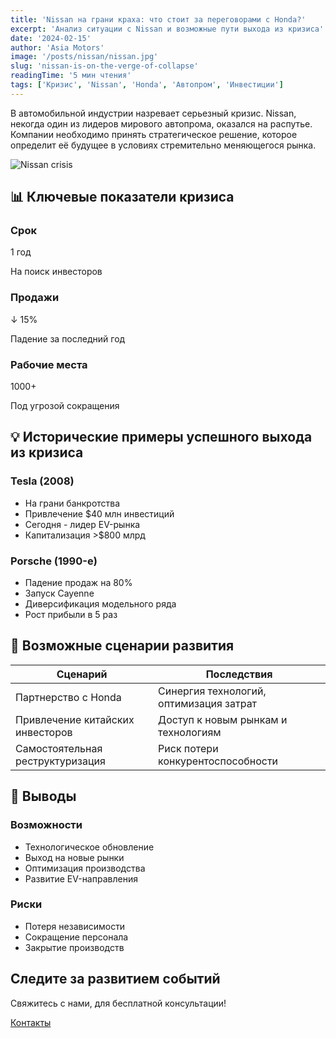 ```yaml
---
title: 'Nissan на грани краха: что стоит за переговорами с Honda?'
excerpt: 'Анализ ситуации с Nissan и возможные пути выхода из кризиса'
date: '2024-02-15'
author: 'Asia Motors'
image: '/posts/nissan/nissan.jpg'
slug: 'nissan-is-on-the-verge-of-collapse'
readingTime: '5 мин чтения'
tags: ['Кризис', 'Nissan', 'Honda', 'Автопром', 'Инвестиции']
---
```


<div class="intro-block">
    <p class="intro-text">
        В автомобильной индустрии назревает серьезный кризис. Nissan, некогда
        один из лидеров мирового автопрома, оказался на распутье. Компании
        необходимо принять стратегическое решение, которое определит её будущее
        в условиях стремительно меняющегося рынка.
    </p>
</div>

<img src="/posts/nissan/nissan-1.jpg" alt="Nissan crisis" />

## 📊 Ключевые показатели кризиса

<div class="features-grid">
    <div class="feature-card">
        <h3 class="feature-title">Срок</h3>
        <p class="feature-value">1 год</p>
        <p class="feature-description">На поиск инвесторов</p>
    </div>
    <div class="feature-card">
        <h3 class="feature-title">Продажи</h3>
        <p class="feature-value">↓ 15%</p>
        <p class="feature-description">Падение за последний год</p>
    </div>
    <div class="feature-card">
        <h3 class="feature-title">Рабочие места</h3>
        <p class="feature-value">1000+</p>
        <p class="feature-description">Под угрозой сокращения</p>
    </div>
</div>

## 💡 Исторические примеры успешного выхода из кризиса

<div class="specs-grid">
    <div class="specs-section">
        <h3>Tesla (2008)</h3>
        <ul class="specs-list">
            <li>На грани банкротства</li>
            <li>Привлечение $40 млн инвестиций</li>
            <li>Сегодня - лидер EV-рынка</li>
            <li>Капитализация >$800 млрд</li>
        </ul>
    </div>
    <div class="specs-section">
        <h3>Porsche (1990-е)</h3>
        <ul class="specs-list">
            <li>Падение продаж на 80%</li>
            <li>Запуск Cayenne</li>
            <li>Диверсификация модельного ряда</li>
            <li>Рост прибыли в 5 раз</li>
        </ul>
    </div>
</div>

## 🔄 Возможные сценарии развития

<table class="specs-table">
    <thead>
        <tr>
            <th>Сценарий</th>
            <th>Последствия</th>
        </tr>
    </thead>
    <tbody>
        <tr>
            <td>Партнерство с Honda</td>
            <td>Синергия технологий, оптимизация затрат</td>
        </tr>
        <tr>
            <td>Привлечение китайских инвесторов</td>
            <td>Доступ к новым рынкам и технологиям</td>
        </tr>
        <tr>
            <td>Самостоятельная реструктуризация</td>
            <td>Риск потери конкурентоспособности</td>
        </tr>
    </tbody>
</table>

## 🎯 Выводы

<div class="conclusions-grid">
    <div class="pros-box">
        <h3>Возможности</h3>
        <ul class="specs-list">
            <li>Технологическое обновление</li>
            <li>Выход на новые рынки</li>
            <li>Оптимизация производства</li>
            <li>Развитие EV-направления</li>
        </ul>
    </div>
    <div class="cons-box">
        <h3>Риски</h3>
        <ul class="specs-list">
            <li>Потеря независимости</li>
            <li>Сокращение персонала</li>
            <li>Закрытие производств</li>
        </ul>
    </div>
</div>

<div class="cta-box">
    <h2>Следите за развитием событий</h2>
    <p>Свяжитесь с нами, для бесплатной консультации!</p>
    <a href="/contacts" class="cta-button">
        Контакты
    </a>
</div>
